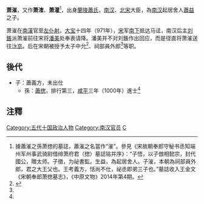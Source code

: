 '''萧漼'''，又作'''萧㴶'''、'''萧灌'''<ref name=xz>據蕭漼之孫萧揔的墓誌，蕭漼之名當作“漼”。參見《宋故朝奉郎守秘书丞知端州军州事武骑尉借绯萧府君（揔）墓誌铭并序》：“子悟，以子倣相懿宗，封代國公，贈太师。子徵，为祕書監。生益，為起居舍人。子漼，本朝為祠部員外郎，君之大王父也。王考義方，恬尚不仕，祕丞即弟三子也。”墓誌收入王金文《宋朝奉郎萧揔墓志》，《中原文物》2014年第4期。</ref>，出身[[蘭陵蕭氏|蘭陵蕭氏]]，[[南汉|南汉]]、[[北宋|北宋]]大臣，為[[南汉|南汉]]起居舍人[[蕭益|蕭益]]之子。

萧漼在[[南漢|南漢]]官至[[左仆射|左仆射]]。[[大宝_(刘鋹)|大宝]]十四年（971年），[[宋朝|宋]]军[[宋灭南汉之战|南下]]抵达马迳，南汉后主[[刘鋹|刘鋹]]派萧漼前往宋将[[潘美|潘美]]处奉表请降。潘美并不对刘鋹作出回应，而是径直将萧漼送往[[汴京|汴京]]。后在宋朝被授予太子中允<ref name="吴任臣">{{cite book | title=十国春秋 卷六十五 南汉八 | publisher=中华书局 | author=吴任臣 | year=2010 | location=北京 | pages=917 | isbn=9787101075731}}</ref>、祠部員外郎<ref name=xz/>等职。

==後代==
*子：蕭義方，未出仕
**孫：[[蕭揔|蕭揔]]，排行第三，[[咸平|咸平]]三年（1000年）進士<ref name=xz/>

==注釋==
{{reflist}}

{{五代十国人物小作品}}
[[Category:五代十国政治人物|Category:五代十国政治人物]]
[[Category:南汉官员|Category:南汉官员]]
[[Category:兰陵萧氏|C]]
